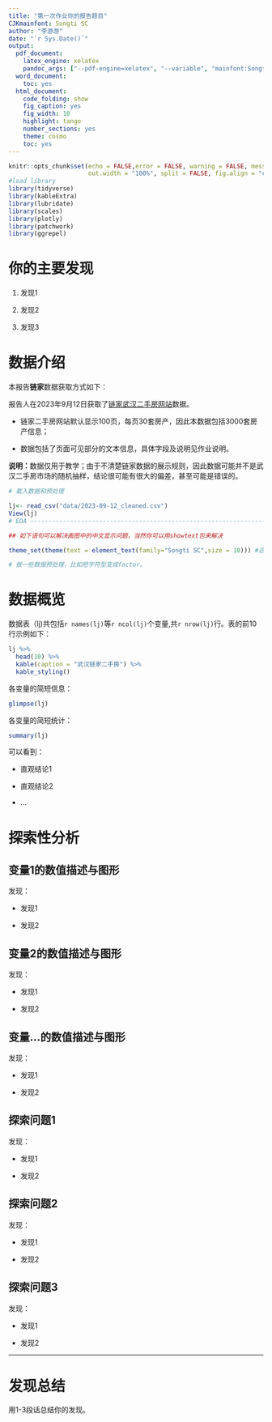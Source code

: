 ```yaml
---
title: "第一次作业你的报告题目"
CJKmainfont: Songti SC
author: "李游游"
date: "`r Sys.Date()`"
output:
  pdf_document:
    latex_engine: xelatex
    pandoc_args: ["--pdf-engine=xelatex", "--variable", "mainfont:Songti SC"]
  word_document:
    toc: yes
  html_document:
    code_folding: show
    fig_caption: yes
    fig_width: 10
    highlight: tango
    number_sections: yes
    theme: cosmo
    toc: yes
---
```


```r
knitr::opts_chunk$set(echo = FALSE,error = FALSE, warning = FALSE, message = FALSE,
                      out.width = "100%", split = FALSE, fig.align = "center")
#load library
library(tidyverse)
library(kableExtra)
library(lubridate)
library(scales)
library(plotly)
library(patchwork)
library(ggrepel)
```

# 你的主要发现

1.  发现1

2.  发现2

3.  发现3

# 数据介绍

本报告**链家**数据获取方式如下：

报告人在2023年9月12日获取了[链家武汉二手房网站](https://wh.lianjia.com/ershoufang/)数据。

-   链家二手房网站默认显示100页，每页30套房产，因此本数据包括3000套房产信息；

-   数据包括了页面可见部分的文本信息，具体字段及说明见作业说明。

**说明：**数据仅用于教学；由于不清楚链家数据的展示规则，因此数据可能并不是武汉二手房市场的随机抽样，结论很可能有很大的偏差，甚至可能是错误的。

```r
# 载入数据和预处理

lj<- read_csv("data/2023-09-12_cleaned.csv")
View(lj)
# EDA ---------------------------------------------------------------------

## 如下语句可以解决画图中的中文显示问题，当然你可以用showtext包来解决

theme_set(theme(text = element_text(family="Songti SC",size = 10))) #这里family设置成你系统中的中文字体名。

# 做一些数据预处理，比如把字符型变成factor。

```

# 数据概览

数据表（lj)共包括`r names(lj)`等`r ncol(lj)`个变量,共`r nrow(lj)`行。表的前10行示例如下：

```r
lj %>% 
  head(10) %>%
  kable(caption = "武汉链家二手房") %>% 
  kable_styling()
```

各变量的简短信息：

```r
glimpse(lj)
```

各变量的简短统计：

```r
summary(lj)
```

可以看到：

-   直观结论1

-   直观结论2

-   ...

# 探索性分析

## 变量1的数值描述与图形

发现：

-   发现1

-   发现2

## 变量2的数值描述与图形

发现：

-   发现1

-   发现2

## 变量...的数值描述与图形

发现：

-   发现1

-   发现2

## 探索问题1

发现：

-   发现1

-   发现2

## 探索问题2

发现：

-   发现1

-   发现2

## 探索问题3

发现：

-   发现1

-   发现2

------------------------------------------------------------------------

# 发现总结

用1-3段话总结你的发现。
